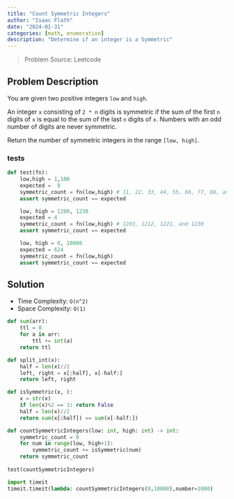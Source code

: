 ```yaml
---
title: "Count Symmetric Integers"
author: "Isaac Flath"
date: "2024-01-31"
categories: [math, enumeration]
description: "Determine if an integer is a Symmetric"
---
```


>Problem Source:  Leetcode

## Problem Description

You are given two positive integers `low` and `high`.

An integer `x` consisting of `2 * n` digits is symmetric if the sum of the first `n` digits of `x` is equal to the sum of the last `n` digits of `x`. Numbers with an odd number of digits are never symmetric.

Return the number of symmetric integers in the range `[low, high]`.

### tests

```python
def test(fn):
    low,high = 1,100
    expected =  9
    symmetric_count = fn(low,high) # 11, 22, 33, 44, 55, 66, 77, 88, and 99.
    assert symmetric_count == expected 

    low, high = 1200, 1230
    expected = 4
    symmetric_count = fn(low,high) # 1203, 1212, 1221, and 1230
    assert symmetric_count == expected 

    low, high = 0, 10000
    expected = 624
    symmetric_count = fn(low,high) 
    assert symmetric_count == expected 
```


## Solution

+ Time Complexity: `O(n^2)`
+ Space Complexity: `O(1)`

```python
def sum(arr):
    ttl = 0
    for a in arr:
        ttl += int(a)
    return ttl

def split_int(x):
    half = len(x)//2
    left, right = x[:half], x[-half:]
    return left, right

def isSymmetric(x, ):
    x = str(x)
    if len(x)%2 == 1: return False
    half = len(x)//2
    return sum(x[:half]) == sum(x[-half:])

def countSymmetricIntegers(low: int, high: int) -> int:
    symmetric_count = 0
    for num in range(low, high+1):
        symmetric_count += isSymmetric(num)
    return symmetric_count
    
test(countSymmetricIntegers)
```

```python
import timeit
timeit.timeit(lambda: countSymmetricIntegers(0,10000),number=1000)
```

